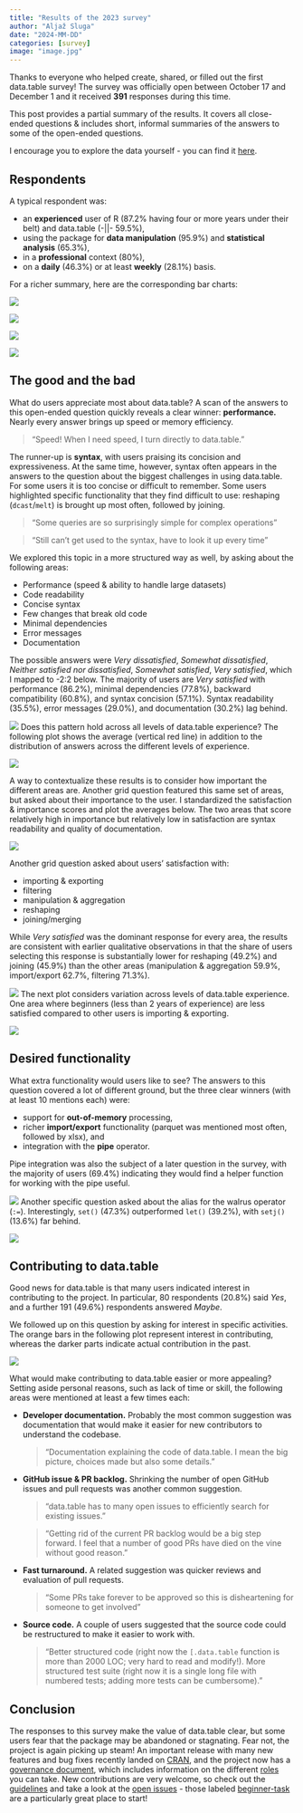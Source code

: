 ```yaml
---
title: "Results of the 2023 survey"
author: "Aljaž Sluga"
date: "2024-MM-DD"
categories: [survey]
image: "image.jpg"
---
```


Thanks to everyone who helped create, shared, or filled out the first data.table survey! The survey was officially open between October 17 and December 1 and it received **391** responses during this time.

This post provides a partial summary of the results. It covers all close-ended questions & includes short, informal summaries of the answers to some of the open-ended questions.

I encourage you to explore the data yourself - you can find it [here](https://github.com/sluga/r-datatable-survey-2023/).

## Respondents

A typical respondent was:

-   an **experienced** user of R (87.2% having four or more years under their belt) and data.table (-\|\|- 59.5%),
-   using the package for **data manipulation** (95.9%) and **statistical analysis** (65.3%),
-   in a **professional** context (80%),
-   on a **daily** (46.3%) or at least **weekly** (28.1%) basis.

For a richer summary, here are the corresponding bar charts:

![](experience.png)

![](usage_frequency.png)

![](usage_context.png)

![](usage_area.png)

## The good and the bad

What do users appreciate most about data.table? A scan of the answers to this open-ended question quickly reveals a clear winner: **performance.** Nearly every answer brings up speed or memory efficiency.

> "Speed! When I need speed, I turn directly to data.table."

The runner-up is **syntax**, with users praising its concision and expressiveness. At the same time, however, syntax often appears in the answers to the question about the biggest challenges in using data.table. For some users it is too concise or difficult to remember. Some users highlighted specific functionality that they find difficult to use: reshaping (`dcast`/`melt`) is brought up most often, followed by joining.

> "Some queries are so surprisingly simple for complex operations"

> "Still can't get used to the syntax, have to look it up every time"

We explored this topic in a more structured way as well, by asking about the following areas:

-   Performance (speed & ability to handle large datasets)
-   Code readability
-   Concise syntax
-   Few changes that break old code
-   Minimal dependencies
-   Error messages
-   Documentation

The possible answers were *Very dissatisfied*, *Somewhat dissatisfied*, *Neither satisfied nor dissatisfied*, *Somewhat satisfied*, *Very satisfied*, which I mapped to -2:2 below. The majority of users are *Very satisfied* with performance (86.2%), minimal dependencies (77.8%), backward compatibility (60.8%), and syntax concision (57.1%). Syntax readability (35.5%), error messages (29.0%), and documentation (30.2%) lag behind.

![](satisfaction_area.png) Does this pattern hold across all levels of data.table experience? The following plot shows the average (vertical red line) in addition to the distribution of answers across the different levels of experience.

![](satisfaction_area_experience.png)

A way to contextualize these results is to consider how important the different areas are. Another grid question featured this same set of areas, but asked about their importance to the user. I standardized the satisfaction & importance scores and plot the averages below. The two areas that score relatively high in importance but relatively low in satisfaction are syntax readability and quality of documentation.

![](importance_vs_satisfaction_area.png)

Another grid question asked about users' satisfaction with:

-   importing & exporting
-   filtering
-   manipulation & aggregation
-   reshaping
-   joining/merging

While *Very satisfied* was the dominant response for every area, the results are consistent with earlier qualitative observations in that the share of users selecting this response is substantially lower for reshaping (49.2%) and joining (45.9%) than the other areas (manipulation & aggregation 59.9%, import/export 62.7%, filtering 71.3%).

![](satisfaction_functionality.png) The next plot considers variation across levels of data.table experience. One area where beginners (less than 2 years of experience) are less satisfied compared to other users is importing & exporting.

![](satisfaction_functionality_experience.png)

## Desired functionality

What extra functionality would users like to see? The answers to this question covered a lot of different ground, but the three clear winners (with at least 10 mentions each) were:

-   support for **out-of-memory** processing,
-   richer **import/export** functionality (parquet was mentioned most often, followed by xlsx), and
-   integration with the **pipe** operator.

Pipe integration was also the subject of a later question in the survey, with the majority of users (69.4%) indicating they would find a helper function for working with the pipe useful.

![](pipe_helper.png) Another specific question asked about the alias for the walrus operator (`:=`). Interestingly, `set()` (47.3%) outperformed `let()` (39.2%), with `setj()` (13.6%) far behind.

![](walrus_alias.png)

## Contributing to data.table

Good news for data.table is that many users indicated interest in contributing to the project. In particular, 80 respondents (20.8%) said *Yes*, and a further 191 (49.6%) respondents answered *Maybe*.

We followed up on this question by asking for interest in specific activities. The orange bars in the following plot represent interest in contributing, whereas the darker parts indicate actual contribution in the past.

![](contribution_area.png)

What would make contributing to data.table easier or more appealing? Setting aside personal reasons, such as lack of time or skill, the following areas were mentioned at least a few times each:

-   **Developer documentation.** Probably the most common suggestion was documentation that would make it easier for new contributors to understand the codebase.

    > "Documentation explaining the code of data.table. I mean the big picture, choices made but also some details."

-   **GitHub issue & PR backlog.** Shrinking the number of open GitHub issues and pull requests was another common suggestion.

    > "data.table has to many open issues to efficiently search for existing issues."

    > "Getting rid of the current PR backlog would be a big step forward. I feel that a number of good PRs have died on the vine without good reason."

-   **Fast turnaround.** A related suggestion was quicker reviews and evaluation of pull requests.

    > "Some PRs take forever to be approved so this is disheartening for someone to get involved"

-   **Source code.** A couple of users suggested that the source code could be restructured to make it easier to work with.

    > "Better structured code (right now the `[.data.table` function is more than 2000 LOC; very hard to read and modify!). More structured test suite (right now it is a single long file with numbered tests; adding more tests can be cumbersome)."

## Conclusion

The responses to this survey make the value of data.table clear, but some users fear that the package may be abandoned or stagnating. Fear not, the project is again picking up steam!
An important release with many new features and bug fixes recently landed on [CRAN](https://cran.r-project.org/web/packages/data.table/news/news.html),
and the project now has a [governance document](https://github.com/Rdatatable/data.table/blob/master/GOVERNANCE.md), which includes information on the different [roles](https://github.com/Rdatatable/data.table/blob/master/GOVERNANCE.md#roles) you can take.
New contributions are very welcome, so check out the [guidelines](https://github.com/Rdatatable/data.table/blob/master/.github/CONTRIBUTING.md) and take a look at the [open issues](https://github.com/Rdatatable/data.table/issues) - those labeled [beginner-task](https://github.com/Rdatatable/data.table/labels/beginner-task) are a particularly great place to start!

